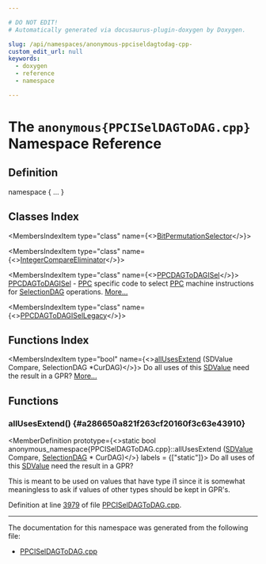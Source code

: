 ```yaml
---

# DO NOT EDIT!
# Automatically generated via docusaurus-plugin-doxygen by Doxygen.

slug: /api/namespaces/anonymous-ppciseldagtodag-cpp-
custom_edit_url: null
keywords:
  - doxygen
  - reference
  - namespace

---
```





# The `anonymous{PPCISelDAGToDAG.cpp}` Namespace Reference

<DoxygenPage pluginConfig={pluginConfig}>



## Definition

<CodeBlock>namespace &#123; ... &#125;</CodeBlock>

## Classes Index

<MembersIndex>

<MembersIndexItem
  type="class"
  name={<><a href="/docs/api/classes/anonymous-namespace-ppciseldagtodag-cpp-/bitpermutationselector">BitPermutationSelector</a></>}>
</MembersIndexItem>

<MembersIndexItem
  type="class"
  name={<><a href="/docs/api/classes/anonymous-namespace-ppciseldagtodag-cpp-/integercompareeliminator">IntegerCompareEliminator</a></>}>
</MembersIndexItem>

<MembersIndexItem
  type="class"
  name={<><a href="/docs/api/classes/anonymous-namespace-ppciseldagtodag-cpp-/ppcdagtodagisel">PPCDAGToDAGISel</a></>}>
<a href="/docs/api/classes/anonymous-namespace-ppciseldagtodag-cpp-/ppcdagtodagisel">PPCDAGToDAGISel</a> - <a href="/docs/api/namespaces/llvm/ppc">PPC</a> specific code to select <a href="/docs/api/namespaces/llvm/ppc">PPC</a> machine instructions for <a href="/docs/api/classes/llvm/selectiondag">SelectionDAG</a> operations. <a href="/docs/api/classes/anonymous-namespace-ppciseldagtodag-cpp-/ppcdagtodagisel/#details">More...</a>
</MembersIndexItem>

<MembersIndexItem
  type="class"
  name={<><a href="/docs/api/classes/anonymous-namespace-ppciseldagtodag-cpp-/ppcdagtodagisellegacy">PPCDAGToDAGISelLegacy</a></>}>
</MembersIndexItem>

</MembersIndex>

## Functions Index

<MembersIndex>

<MembersIndexItem
  type="bool"
  name={<><a href="#a286650a821f263cf20160f3c63e43910">allUsesExtend</a> (SDValue Compare, SelectionDAG &#42;CurDAG)</>}>
Do all uses of this <a href="/docs/api/classes/llvm/sdvalue">SDValue</a> need the result in a GPR? <a href="#a286650a821f263cf20160f3c63e43910">More...</a>
</MembersIndexItem>

</MembersIndex>


<SectionDefinition>

## Functions

### allUsesExtend() {#a286650a821f263cf20160f3c63e43910}

<MemberDefinition
  prototype={<>static bool anonymous&#95;namespace&#123;PPCISelDAGToDAG.cpp&#125;::allUsesExtend (<a href="/docs/api/classes/llvm/sdvalue">SDValue</a> Compare, <a href="/docs/api/classes/llvm/selectiondag">SelectionDAG</a> &#42; CurDAG)</>}
  labels = {["static"]}>
Do all uses of this <a href="/docs/api/classes/llvm/sdvalue">SDValue</a> need the result in a GPR?

This is meant to be used on values that have type i1 since it is somewhat meaningless to ask if values of other types should be kept in GPR&#39;s.

Definition at line <a href="/docs/api/files/lib/lib/target/lib/target/powerpc/ppciseldagtodag-cpp/#l03979">3979</a> of file <a href="/docs/api/files/lib/lib/target/lib/target/powerpc/ppciseldagtodag-cpp">PPCISelDAGToDAG.cpp</a>.
</MemberDefinition>

</SectionDefinition>

<hr/>

The documentation for this namespace was generated from the following file:

<ul>
<li><a href="/docs/api/files/lib/lib/target/lib/target/powerpc/ppciseldagtodag-cpp">PPCISelDAGToDAG.cpp</a></li>
</ul>

</DoxygenPage>
